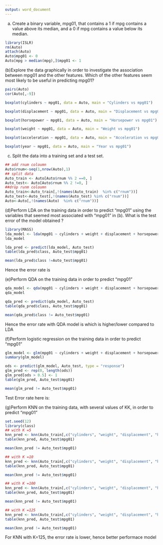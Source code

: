 ---
output: word_document
---

(a) Create a binary variable, mpg01, that contains a 1 if mpg contains
a value above its median, and a 0 if mpg contains a value below
its median.

```{r}
library(ISLR)
rm(Auto)
attach(Auto)
Auto$mpg01 <- 0
Auto[mpg > median(mpg),]$mpg01 <- 1
```

(b)Explore the data graphically in order to investigate the association
between mpg01 and the other features. Which of the other
features seem most likely to be useful in predicting mpg01?


```{r}
pairs(Auto)
cor(Auto[,-9])
```


```{r}
boxplot(cylinders ~ mpg01, data = Auto, main = "Cylinders vs mpg01")
```



```{r}
boxplot(displacement ~ mpg01, data = Auto, main = "Displacement vs mpg01")
```



```{r}
boxplot(horsepower ~ mpg01, data = Auto, main = "Horsepower vs mpg01")
```



```{r}
boxplot(weight ~ mpg01, data = Auto, main = "Weight vs mpg01")
```



```{r}
boxplot(acceleration ~ mpg01, data = Auto, main = "Acceleration vs mpg01")
```

```{r}
boxplot(year ~ mpg01, data = Auto, main = "Year vs mpg01")
```


(c) Split the data into a training set and a test set.


```{r}
## add rnum coloumn
Auto$rnum<-seq(1,nrow(Auto),1)
## split data
Auto_train <- Auto[Auto$rnum %% 2 ==0, ]
Auto_test<- Auto[Auto$rnum %% 2 !=0, ]
##drop runm coloumn
Auto_train<-Auto_train[,!(names(Auto_train)  %in% c("rnum"))]
Auto_test<-Auto_test[,!(names(Auto_test) %in% c("rnum"))]
Auto<-Auto[,!(names(Auto)  %in% c("rnum"))]

```
(d)Perform LDA on the training data in order to predict "mpg01" using the variables that seemed most associated with "mpg01" in (b). What is the test error of the model obtained ?

```{r}
library(MASS)
lda_model <- lda(mpg01 ~ cylinders + weight + displacement + horsepower, data = Auto_train)
lda_model

```

```{r}
lda_pred <- predict(lda_model, Auto_test)
table(lda_pred$class, Auto_test$mpg01)

```
```{r}
mean(lda_pred$class !=Auto_test$mpg01)
```
Hence the error rate is 

(e)Perform QDA on the training data in order to predict "mpg01" 
```{r}
qda_model <- qda(mpg01 ~ cylinders + weight + displacement + horsepower, data = Auto_train)
qda_model

```
```{r}
qda_pred <- predict(qda_model, Auto_test)
table(qda_pred$class, Auto_test$mpg01)

```
```{r}

mean(qda_pred$class != Auto_test$mpg01)

```
Hence the error rate with QDA model is     which is higher/lower compared to LDA

(f)Perform logistic regression on the training data in order to predict "mpg01"

```{r}

glm_model <- glm(mpg01 ~ cylinders + weight + displacement + horsepower, data = Auto_train, family = binomial)
summary(glm_model)
```

```{r}
ods <- predict(glm_model, Auto_test, type = "response")
glm_pred <- rep(0, length(ods))
glm_pred[ods > 0.5] <- 1
table(glm_pred, Auto_test$mpg01)

```
```{r}
mean(glm_pred != Auto_test$mpg01)

```
Test Error rate here is:

(g)Perform KNN on the training data, with several values of KK, in order to predict "mpg01" 

```{r}
set.seed(12)
library(class)
## with K =5
knn_pred <- knn(Auto_train[,c("cylinders", "weight", "displacement", "horsepower")], Auto_test[,c("cylinders", "weight", "displacement", "horsepower")], Auto_train$mpg01, k = 5)
table(knn_pred, Auto_test$mpg01)

```
```{r}
mean(knn_pred != Auto_test$mpg01)


```
```{r}
## with K =10
knn_pred <- knn(Auto_train[,c("cylinders", "weight", "displacement", "horsepower")], Auto_test[,c("cylinders", "weight", "displacement", "horsepower")], Auto_train$mpg01, k = 10)
table(knn_pred, Auto_test$mpg01)

```
```{r}
mean(knn_pred != Auto_test$mpg01)

```
```{r}
## with K =100
knn_pred <- knn(Auto_train[,c("cylinders", "weight", "displacement", "horsepower")], Auto_test[,c("cylinders", "weight", "displacement", "horsepower")], Auto_train$mpg01, k = 100)
table(knn_pred, Auto_test$mpg01)

```
```{r}
mean(knn_pred != Auto_test$mpg01)


```

```{r}
## with K =125
knn_pred <- knn(Auto_train[,c("cylinders", "weight", "displacement", "horsepower")], Auto_test[,c("cylinders", "weight", "displacement", "horsepower")], Auto_train$mpg01, k =125)
table(knn_pred, Auto_test$mpg01)

```
```{r}
mean(knn_pred != Auto_test$mpg01)


```
For KNN with K=125, the error rate is lower, hence  better performace model